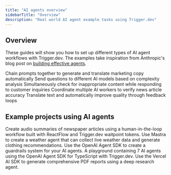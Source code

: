 ```yaml
---
title: "AI agents overview"
sidebarTitle: "Overview"
description: "Real world AI agent example tasks using Trigger.dev"
---
```


## Overview

These guides will show you how to set up different types of AI agent workflows with Trigger.dev. The examples take inspiration from Anthropic's blog post on [building effective agents](https://www.anthropic.com/research/building-effective-agents).

<CardGroup cols={2}>
  <Card
    title="Prompt chaining"
    img="/guides/ai-agents/prompt-chaining.png"
    href="/guides/ai-agents/generate-translate-copy"
  >
    Chain prompts together to generate and translate marketing copy automatically
  </Card>
  <Card title="Routing" img="/guides/ai-agents/routing.png" href="/guides/ai-agents/route-question">
    Send questions to different AI models based on complexity analysis
  </Card>
  <Card
    title="Parallelization"
    img="/guides/ai-agents/parallelization.png"
    href="/guides/ai-agents/respond-and-check-content"
  >
    Simultaneously check for inappropriate content while responding to customer inquiries
  </Card>
  <Card
    title="Orchestrator"
    img="/guides/ai-agents/orchestrator-workers.png"
    href="/guides/ai-agents/verify-news-article"
  >
    Coordinate multiple AI workers to verify news article accuracy
  </Card>
  <Card
    title="Evaluator-optimizer"
    img="/guides/ai-agents/evaluator-optimizer.png"
    href="/guides/ai-agents/translate-and-refine"
  >
    Translate text and automatically improve quality through feedback loops
  </Card>
</CardGroup>

## Example projects using AI agents

<CardGroup cols={2}>
  <Card
    icon="hand"
    title="Human-in-the-loop workflow"
    href="/guides/example-projects/human-in-the-loop-workflow"
  >
    Create audio summaries of newspaper articles using a human-in-the-loop workflow built with
    ReactFlow and Trigger.dev waitpoint tokens.
  </Card>
  <Card
    title="Mastra agents with memory"
    icon="database"
    href="/guides/example-projects/mastra-agents-with-memory"
  >
    Use Mastra to create a weather agent that can collect live weather data and generate clothing
    recommendations.
  </Card>
  <Card
    title="OpenAI Agent Python SDK guardrails"
    icon="snake"
    href="/guides/example-projects/openai-agent-sdk-guardrails"
  >
    Use the OpenAI Agent SDK to create a guardrails system for your AI agents.
  </Card>
  <Card
    title="OpenAI Agent TypeScript SDK playground"
    icon="rocket"
    href="/guides/example-projects/openai-agents-sdk-typescript-playground"
  >
    A playground containing 7 AI agents using the OpenAI Agent SDK for TypeScript with Trigger.dev.
  </Card>
  <Card
    title="Vercel AI SDK deep research agent"
    icon="triangle"
    href="/guides/example-projects/vercel-ai-sdk-deep-research"
  >
    Use the Vercel AI SDK to generate comprehensive PDF reports using a deep research agent.
  </Card>
</CardGroup>
